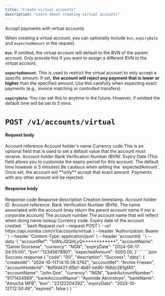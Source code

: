 ```yaml
---
title: "Create virtual accounts"
description: "Learn about creating virtual accounts"
---
```


<CardGroup cols={2}>
  <Card
    title="Create a virtual account"
    icon="cart-shopping"
    href="/nomba-api-reference/virtual-accounts/create-virtual-account"
  >
    Accept payments with virtual accounts
  </Card>
</CardGroup>

<Note>

When creating a virtual account, you can optionally include `bvn`, `expiryDate` and `expectedAmount` in the request. <br/>

**`bvn`**: If omitted, the virtual account will default to the BVN of the parent account. Only provide this if you want to assign a different BVN to the virtual account.
  
**`expectedAmount`**: This is used to restrict the virtual account to only accept a specific amount. If set, **the account will reject any payment that is lower or higher** than the specified amount. Use this carefully when expecting exact payments (e.g., invoice matching or controlled transfers).

**`expiryDate`**: You can set this to anytime in the future. However, if omitted the default time will be set to 5 mins.

</Note>

# `POST /v1/accounts/virtual`

#### Request body

<ParamField body="accountRef" type="string" required>
  Account reference
</ParamField>

<ParamField body="accountName" type="string" required>
  Account holder's name
</ParamField>

<ParamField body="currency" type="string" required>
  Currency code
</ParamField>

<ParamField body="expectedAmount" type="number">
  This is an optional field that is used to set a default value that the account must receive.
</ParamField>

<ParamField body="bvn" type="string">
  Account holder Bank Verification Number (BVN).
</ParamField>

<ParamField body="expiryDate" type="string" optional>
  Expiry Date (This field allows you to customize the expiry period for this
  account. The default time however is 5 minutes)
</ParamField>

<Warning>
  Be cautious when setting the `expectedAmount`. Once set, the account will **only** accept that exact amount. Payments with any other amount will be rejected.
</Warning>

#### Response body

<ResponseField name="code" type="string" required>
  Response code
</ResponseField>

<ResponseField name="description" type="string" required>
  Response description
</ResponseField>

<ResponseField name="data" type="object">
  <Expandable title="object" defaultOpen="true">
    <ResponseField name="createdAt" type="string" required>
      Creation timestamp.
    </ResponseField>
    <ResponseField name="accountHolderId" type="string" required>
      Account holder ID.
    </ResponseField>
    <ResponseField name="accountRef" type="string" required>
      Account reference.
    </ResponseField>
    <ResponseField name="bvn" type="string" required>
      Bank Verification Number (BVN).
    </ResponseField>
    <ResponseField name="accountName" type="string" required>
      The name associated with the account (may return the parent account name if not a corporate account)
    </ResponseField>
    <ResponseField name="bankAccountNumber" type="string" required>
      The account number
    </ResponseField>
     <ResponseField name="bankAccountName" type="string" required>
      The account name that will reflect when doing name lookup
    </ResponseField>
     <ResponseField name="currency" type="string" required>
      Currency code.
    </ResponseField>
    <ResponseField name="expiryDate" type="string" optional>
      Expiry date of the account created.
    </ResponseField>
  </Expandable>
</ResponseField>

<RequestExample>
```bash Request
curl --request POST \
  --url https://api.nomba.com/v1/accounts/virtual \
  --header 'Authorization: Bearer <token>' \
  --header 'Content-Type: application/json' \
  --header 'accountId: <parent accountId>' \
  --data '{
    "accountRef": "1oWbJQQHLyQ************",
    "accountName": "Daniel Scorsese",
    "currency": "NGN",
    "expiryDate": "2024-06-17 04:55:00",
    "bvn":"12345678901",
    "expectedAmount": 5000.00,
  }'
```
</RequestExample>

<ResponseExample>
```json Success response
{
  "code": "00",
  "description": "Success",
  "data": {
    "createdAt": "2024-10-11T14:15:39.376Z",
    "accountRef": "Archie Friesen",
    "accountHolderId": "8d19d421-85b1-4b61-be90-168dc261gf45",
    "accountName": "John Doe",
    "currency": "NGN",
    "bankAccountNumber": "9171424569",
    "bankAccountName": "Ayomide Akinrotoye",
    "bankName": "Amucha MFB",
    "bvn": "22122204392",
    "expiryDate": "2024-10-12T12:30:49",
    "expired": false
  }
}
```
</ResponseExample>
